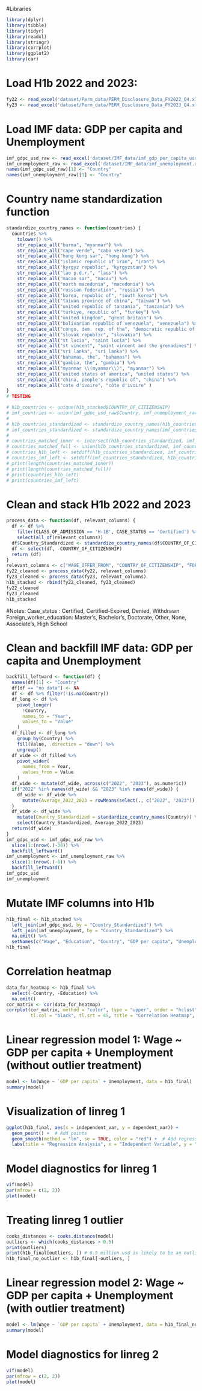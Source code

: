 #Libraries
```{r}
library(dplyr)
library(tibble)
library(tidyr)
library(readxl)
library(stringr)
library(corrplot)
library(ggplot2)
library(car)
```

# Load H1b 2022 and 2023:
```{r message = FALSE, warning = FALSE}
fy22 <- read_excel('dataset/Perm_data/PERM_Disclosure_Data_FY2022_Q4.xlsx')
fy23 <- read_excel('dataset/Perm_data/PERM_Disclosure_Data_FY2023_Q4.xlsx')
```

# Load IMF data: GDP per capita and Unemployment
```{r}
imf_gdpc_usd_raw <- read_excel('dataset/IMF_data/imf_gdp_per_capita_usd.xls')
imf_unemployment_raw <- read_excel('dataset/IMF_data/imf_unemployment.xls')
names(imf_gdpc_usd_raw)[1] <- "Country"
names(imf_unemployment_raw)[1] <- "Country"
```

# Country name standardization function
```{r}
standardize_country_names <- function(countries) {
  countries %>%
    tolower() %>%
    str_replace_all("burma", "myanmar") %>%
    str_replace_all("cape verde", "cabo verde") %>%
    str_replace_all("hong kong sar", "hong kong") %>%
    str_replace_all("islamic republic of iran", "iran") %>%
    str_replace_all("kyrgyz republic", "kyrgyzstan") %>%
    str_replace_all("lao p.d.r.", "laos") %>%
    str_replace_all("macao sar", "macau") %>%
    str_replace_all("north macedonia", "macedonia") %>%
    str_replace_all("russian federation", "russia") %>%
    str_replace_all("korea, republic of", "south korea") %>%
    str_replace_all("taiwan province of china", "taiwan") %>%
    str_replace_all("united republic of tanzania", "tanzania") %>%
    str_replace_all("türkiye, republic of", "turkey") %>%
    str_replace_all("united kingdom", "great britain") %>%
    str_replace_all("bolivarian republic of venezuela", "venezuela") %>%
    str_replace_all("congo, dem. rep. of the", "democratic republic of congo") %>%
    str_replace_all("slovak republic", "slovakia") %>%
    str_replace_all("st lucia", "saint lucia") %>%
    str_replace_all("st vincent", "saint vincent and the grenadines") %>%
    str_replace_all("sri lanka", "sri lanka") %>%
    str_replace_all("bahamas, the", "bahamas") %>%
    str_replace_all("gambia, the", "gambia") %>%
    str_replace_all("myanmar \\(myanmar\\)", "myanmar") %>%
    str_replace_all("united states of america", "united states") %>%
    str_replace_all("china, people's republic of", "china") %>%
    str_replace_all("cote d'ivoire", "côte d'ivoire" )
}
# TESTING

# h1b_countries <- unique(h1b_stacked$COUNTRY_OF_CITIZENSHIP)
# imf_countries <- union(imf_gdpc_usd_raw$Country, imf_unemployment_raw$Country)
# 
# h1b_countries_standardized <- standardize_country_names(h1b_countries)
# imf_countries_standardized <- standardize_country_names(imf_countries)
# 
# countries_matched_inner <- intersect(h1b_countries_standardized, imf_countries_standardized)
# countries_matched_full <- union(h1b_countries_standardized, imf_countries_standardized)
# countries_h1b_left <- setdiff(h1b_countries_standardized, imf_countries_standardized)
# countries_imf_left <- setdiff(imf_countries_standardized, h1b_countries_standardized)
# print(length(countries_matched_inner))
# print(length(countries_matched_full))
# print(countries_h1b_left)
# print(countries_imf_left)
```

# Clean and stack H1b 2022 and 2023
```{r}
process_data <- function(df, relevant_columns) {
  df <- df %>%
    filter(CLASS_OF_ADMISSION == 'H-1B', CASE_STATUS == 'Certified') %>%
    select(all_of(relevant_columns))
  df$Country_Standardized <- standardize_country_names(df$COUNTRY_OF_CITIZENSHIP)
  df <- select(df, -COUNTRY_OF_CITIZENSHIP)
  return (df)
}
relevant_columns <- c("WAGE_OFFER_FROM", "COUNTRY_OF_CITIZENSHIP", "FOREIGN_WORKER_EDUCATION")
fy22_cleaned <- process_data(fy22, relevant_columns)
fy23_cleaned <- process_data(fy23, relevant_columns)
h1b_stacked <- rbind(fy22_cleaned, fy23_cleaned)
fy22_cleaned
fy23_cleaned
h1b_stacked
```

#Notes:
Case_status : Certified, Certified-Expired, Denied, Withdrawn
Foreign_worker_education: Master's, Bachelor's, Doctorate, Other, None, Associate's, High School


# Clean and backfill IMF data: GDP per capita and Unemployment
```{r}
backfill_leftward <- function(df) {
  names(df)[1] <- "Country"
  df[df == "no data"] <- NA
  df <- df %>% filter(!is.na(Country))
  df_long <- df %>%
    pivot_longer(
      !Country, 
      names_to = "Year",
      values_to = "Value"
    )
  df_filled <- df_long %>%
    group_by(Country) %>%
    fill(Value, .direction = "down") %>%
    ungroup()
  df_wide <- df_filled %>%
    pivot_wider(
      names_from = Year,
      values_from = Value
    )
  df_wide <- mutate(df_wide, across(c("2022", "2023"), as.numeric))
  if("2022" %in% names(df_wide) && "2023" %in% names(df_wide)) {
    df_wide <- df_wide %>%
      mutate(Average_2022_2023 = rowMeans(select(., c("2022", "2023")), na.rm = TRUE))
  }
  df_wide <- df_wide %>%
    mutate(Country_Standardized = standardize_country_names(Country)) %>%
    select(Country_Standardized, Average_2022_2023)
  return(df_wide)
}
imf_gdpc_usd <- imf_gdpc_usd_raw %>%
  slice(1:(nrow(.)-34)) %>%
  backfill_leftward()
imf_unemployment <- imf_unemployment_raw %>%
  slice(1:(nrow(.)-6)) %>%
  backfill_leftward()
imf_gdpc_usd
imf_unemployment
```

# Mutate IMF columns into H1b
```{r warning=FALSE}
h1b_final <- h1b_stacked %>%
  left_join(imf_gdpc_usd, by = "Country_Standardized") %>%
  left_join(imf_unemployment, by = "Country_Standardized") %>%
  na.omit() %>%
  setNames(c("Wage", "Education", "Country", "GDP per capita", "Unemployment"))
h1b_final
```

# Correlation heatmap
```{r}
data_for_heatmap <- h1b_final %>%
  select(-Country, -Education) %>%
  na.omit()
cor_matrix <- cor(data_for_heatmap)
corrplot(cor_matrix, method = "color", type = "upper", order = "hclust",
         tl.col = "black", tl.srt = 45, title = "Correlation Heatmap", addCoef.col = "black", number.cex=0.8)
```

# Linear regression model 1: Wage ~ GDP per capita + Unemployment (without outlier treatment)
```{r}
model <- lm(Wage ~ `GDP per capita` + Unemployment, data = h1b_final)
summary(model)
```

# Visualization of linreg 1
```{r}
ggplot(h1b_final, aes(x = independent_var, y = dependent_var)) +
  geom_point() +  # Add points
  geom_smooth(method = "lm", se = TRUE, color = "red") +  # Add regression line with standard error
  labs(title = "Regression Analysis", x = "Independent Variable", y = "Dependent Variable")
```

# Model diagnostics for linreg 1
```{r}
vif(model)
par(mfrow = c(2, 2))
plot(model)
```

# Treating linreg 1 outlier
```{r}
cooks_distances <- cooks.distance(model)
outliers <- which(cooks_distances > 0.5)
print(outliers)
print(h1b_final[outliers, ]) # 6.5 million usd is likely to be an outlier
h1b_final_no_outlier <- h1b_final[-outliers, ]
```

# Linear regression model 2: Wage ~ GDP per capita + Unemployment (with outlier treatment)
```{r}
model <- lm(Wage ~ `GDP per capita` + Unemployment, data = h1b_final_no_outlier)
summary(model)
```

# Model diagnostics for linreg 2
```{r}
vif(model)
par(mfrow = c(2, 2))
plot(model)
```

